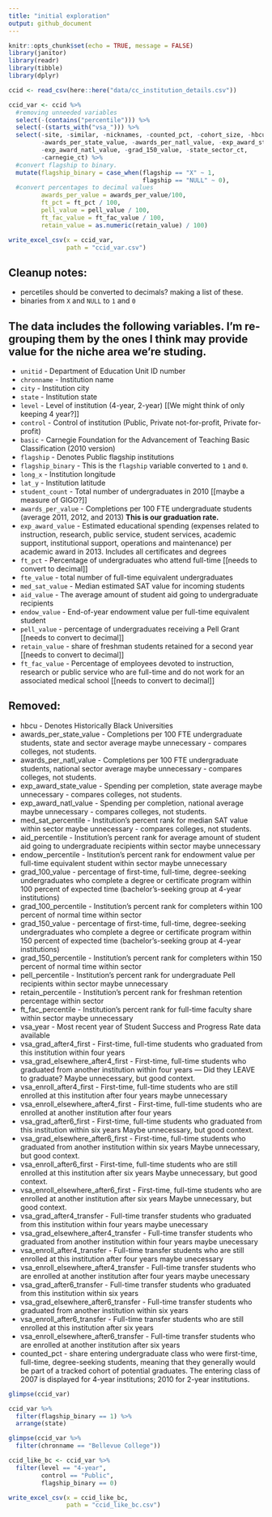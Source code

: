 ```yaml
---
title: "initial exploration"
output: github_document
---
```



```r
knitr::opts_chunk$set(echo = TRUE, message = FALSE)
library(janitor)
library(readr)
library(tibble)
library(dplyr)
```


```r
ccid <- read_csv(here::here("data/cc_institution_details.csv")) 

ccid_var <- ccid %>%
  #removing unneeded variables
  select(-(contains("percentile"))) %>% 
  select(-(starts_with("vsa_"))) %>% 
  select(-site, -similar, -nicknames, -counted_pct, -cohort_size, -hbcu, 
         -awards_per_state_value, -awards_per_natl_value, -exp_award_state_value, 
         -exp_award_natl_value, -grad_150_value, -state_sector_ct, 
         -carnegie_ct) %>% 
  #convert flagship to binary.  
  mutate(flagship_binary = case_when(flagship == "X" ~ 1,
                                     flagship == "NULL" ~ 0),
  #convert percentages to decimal values
         awards_per_value = awards_per_value/100,
         ft_pct = ft_pct / 100,
         pell_value = pell_value / 100,
         ft_fac_value = ft_fac_value / 100,
         retain_value = as.numeric(retain_value) / 100)
```

```r
write_excel_csv(x = ccid_var,
                path = "ccid_var.csv")
```


## Cleanup notes: 

* percetiles should be converted to decimals? making a list of these.
* binaries from `X` and `NULL` to `1` and `0`

## The data includes the following variables. I'm re-grouping them by the ones I think may provide value for the niche area we're studing. 

* `unitid` - Department of Education Unit ID number
* `chronname` - Institution name
* `city` - Institution city
* `state` - Institution state
* `level` - Level of institution (4-year, 2-year)           [[We might think of only keeping 4 year?]]
* `control` - Control of institution (Public, Private not-for-profit, Private for-profit)
* `basic` - Carnegie Foundation for the Advancement of Teaching Basic Classification (2010 version)
* `flagship` - Denotes Public flagship institutions  
* `flagship_binary` - This is the `flagship` variable converted to `1` and `0`.  
* `long_x` - Institution longitude                          
* `lat_y` - Institution latitude    
* `student_count` - Total number of undergraduates in 2010  [[maybe a measure of GIGO?]]
* `awards_per_value` - Completions per 100 FTE undergraduate students (average 2011, 2012, and 2013)  **This is our graduation rate.**
* `exp_award_value` - Estimated educational spending (expenses related to instruction, research, public service, student services, academic support, institutional support, operations and maintenance) per academic award in 2013. Includes all certificates and degrees
* `ft_pct` - Percentage of undergraduates who attend full-time  [[needs to convert to decimal]]
* `fte_value` - total number of full-time equivalent undergraduates 
* `med_sat_value` - Median estimated SAT value for incoming students
* `aid_value` - The average amount of student aid going to undergraduate recipients
* `endow_value` - End-of-year endowment value per full-time equivalent student
* `pell_value` - percentage of undergraduates receiving a Pell Grant  [[needs to convert to decimal]]
* `retain_value` - share of freshman students retained for a second year  [[needs to convert to decimal]]
* `ft_fac_value` - Percentage of employees devoted to instruction, research or public service who are full-time and do not work for an associated medical school  [[needs to convert to decimal]]

## Removed:

* hbcu - Denotes Historically Black Universities
* awards_per_state_value - Completions per 100 FTE undergraduate students, state and sector average maybe unnecessary - compares colleges, not students.
* awards_per_natl_value - Completions per 100 FTE undergraduate students, national sector average maybe unnecessary - compares colleges, not students.
* exp_award_state_value - Spending per completion, state average    maybe unnecessary - compares colleges, not students.
* exp_award_natl_value - Spending per completion, national average  maybe unnecessary - compares colleges, not students.
* med_sat_percentile - Institution's percent rank for median SAT value within sector maybe unnecessary - compares colleges, not students.
* aid_percentile - Institution's percent rank for average amount of student aid going to undergraduate recipients within sector  maybe unnecessary
* endow_percentile - Institution's percent rank for endowment value per full-time equivalent student within sector maybe unnecessary
* grad_100_value - percentage of first-time, full-time, degree-seeking undergraduates who complete a degree or certificate program within 100 percent of expected time (bachelor's-seeking group at 4-year institutions)
* grad_100_percentile - Institution's percent rank for completers within 100 percent of normal time within sector
* grad_150_value - percentage of first-time, full-time, degree-seeking undergraduates who complete a degree or certificate program within 150 percent of expected time (bachelor's-seeking group at 4-year institutions)
* grad_150_percentile - Institution's percent rank for completers within 150 percent of normal time within sector
* pell_percentile - Institution's percent rank for undergraduate Pell recipients within sector maybe unnecessary
* retain_percentile - Institution's percent rank for freshman retention percentage within sector
* ft_fac_percentile - Institution's percent rank for full-time faculty share within sector maybe unnecessary
* vsa_year - Most recent year of Student Success and Progress Rate data available
* vsa_grad_after4_first - First-time, full-time students who graduated from this institution within four years
* vsa_grad_elsewhere_after4_first - First-time, full-time students who graduated from another institution within four years   --- Did they LEAVE to graduate? Maybe unnecessary, but good context.
* vsa_enroll_after4_first - First-time, full-time students who are still enrolled at this institution after four years maybe unnecessary
* vsa_enroll_elsewhere_after4_first - First-time, full-time students who are enrolled at another institution after four years
* vsa_grad_after6_first - First-time, full-time students who graduated from this institution within six years Maybe unnecessary, but good context.
* vsa_grad_elsewhere_after6_first - First-time, full-time students who graduated from another institution within six years Maybe unnecessary, but good context.
* vsa_enroll_after6_first - First-time, full-time students who are still enrolled at this institution after six years Maybe unnecessary, but good context.
* vsa_enroll_elsewhere_after6_first - First-time, full-time students who are enrolled at another institution after six years Maybe unnecessary, but good context.
* vsa_grad_after4_transfer - Full-time transfer students who graduated from this institution within four years maybe unecessary
* vsa_grad_elsewhere_after4_transfer - Full-time transfer students who graduated from another institution within four years maybe unecessary
* vsa_enroll_after4_transfer - Full-time transfer students who are still enrolled at this institution after four years maybe unecessary
* vsa_enroll_elsewhere_after4_transfer - Full-time transfer students who are enrolled at another institution after four years maybe unecessary
* vsa_grad_after6_transfer - Full-time transfer students who graduated from this institution within six years
* vsa_grad_elsewhere_after6_transfer - Full-time transfer students who graduated from another institution within six years
* vsa_enroll_after6_transfer - Full-time transfer students who are still enrolled at this institution after six years
* vsa_enroll_elsewhere_after6_transfer - Full-time transfer students who are enrolled at another institution after six years
* counted_pct - share entering undergraduate class who were first-time, full-time, degree-seeking students, meaning that they generally would be part of a tracked cohort of potential graduates. The entering class of 2007 is displayed for 4-year institutions; 2010 for 2-year institutions. 


```r
glimpse(ccid_var)

ccid_var %>% 
  filter(flagship_binary == 1) %>% 
  arrange(state)

glimpse(ccid_var %>% 
  filter(chronname == "Bellevue College"))

ccid_like_bc <- ccid_var %>%
  filter(level == "4-year",
         control == "Public",
         flagship_binary == 0) 

write_excel_csv(x = ccid_like_bc,
                path = "ccid_like_bc.csv")
```
